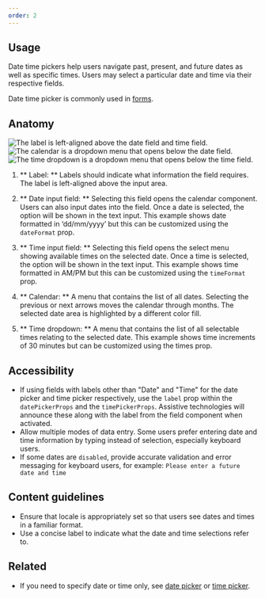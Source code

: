```yaml
---
order: 2
---
```


## Usage

Date time pickers help users navigate past, present, and future dates as well as specific times.
Users may select a particular date and time via their respective fields.

Date time picker is commonly used in [forms](/patterns/forms).

## Anatomy

![The label is left-aligned above the date field and time field.](/images/date-time-picker-anatomy.png)
![The calendar is a dropdown menu that opens below the date field.](/images/date-time-picker-open-date-anatomy.png)
![The time dropdown is a dropdown menu that opens below the time field.](/images/date-time-picker-open-time-anatomy.png)

1. ** Label: ** Labels should indicate what information the field requires. The label is
   left-aligned above the input area.

2. ** Date input field: ** Selecting this field opens the calendar component. Users can also input
   dates into the field. Once a date is selected, the option will be shown in the text input. This
   example shows date formatted in ‘dd/mm/yyyy’ but this can be customized using the `dateFormat`
   prop.

3. ** Time input field: ** Selecting this field opens the select menu showing available times on the
   selected date. Once a time is selected, the option will be shown in the text input. This example
   shows time formatted in AM/PM but this can be customized using the `timeFormat` prop.

4. ** Calendar: ** A menu that contains the list of all dates. Selecting the previous or next arrows
   moves the calendar through months. The selected date area is highlighted by a different color
   fill.

5. ** Time dropdown: ** A menu that contains the list of all selectable times relating to the
   selected date. This example shows time increments of 30 minutes but can be customized using the
   times prop.

## Accessibility

- If using fields with labels other than "Date" and "Time" for the date picker and time picker
  respectively, use the `label` prop within the `datePickerProps` and the `timePickerProps`.
  Assistive technologies will announce these along with the label from the field component when
  activated.
- Allow multiple modes of data entry. Some users prefer entering date and time information by typing
  instead of selection, especially keyboard users.
- If some dates are `disabled`, provide accurate validation and error messaging for keyboard users,
  for example: `Please enter a future date and time`

## Content guidelines

- Ensure that locale is appropriately set so that users see dates and times in a familiar format.
- Use a concise label to indicate what the date and time selections refer to.

## Related

- If you need to specify date or time only, see [date picker](/components/date-picker) or
  [time picker](/components/time-picker).
